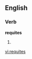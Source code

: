 
==English==

===Verb===
'''requites'''

# {{third-person singular of|[[requite]]}}

[[vi:requites]]